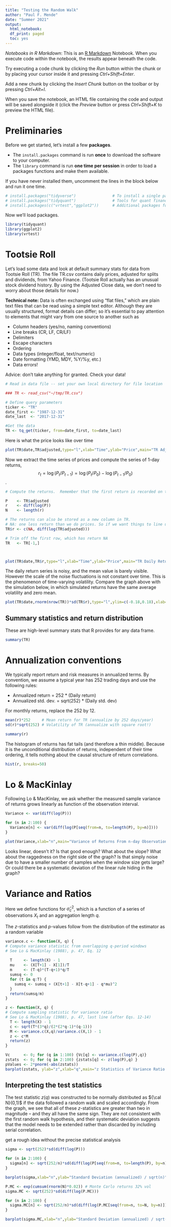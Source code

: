 ```yaml
---
title: "Testing the Random Walk"
author: "Paul F. Mende"
date: "Summer 2021"
output: 
  html_notebook:
  df_print: paged
  toc: yes
---
```


*Notebooks in R Markdown*:
This is an [R Markdown](http://rmarkdown.rstudio.com) Notebook. When you execute code within the notebook, the results appear beneath the code. 

Try executing a code chunk by clicking the *Run* button within the chunk or by placing your cursor inside it and pressing *Ctrl+Shift+Enter*. 


Add a new chunk by clicking the *Insert Chunk* button on the toolbar or by pressing *Ctrl+Alt+I*.

When you save the notebook, an HTML file containing the code and output will be saved alongside it (click the *Preview* button or press *Ctrl+Shift+K* to preview the HTML file).

# Preliminaries

Before we get started, let's install a few **packages**.

- The `install.packages` command is run **once** to download the software to your computer.
- The `library` command is run **one time per session** in order to load a packages functions and make them available.

If you have never installed them, uncomment the lines in the block below and run it one time.

```r
# install.packages("tidyverse")                # To install a single package
# install.packages("tidyquant")                # Tools for quant finance
# install.packages(c("vrtest","ggplot2"))      # Additional packages for Variance Ratios and for plotting
```

Now we'll load packages.

```r
library(tidyquant)
library(ggplot2)
library(vrtest)
```

# Tootsie Roll

Let's load some data and look at default summary stats for data from Tootsie Roll (TR).  The file TR.csv contains daily prices, adjusted for splits and dividends, from Yahoo Finance.  (Tootsie Roll actually has an unusual stock dividend history.  By using the Adjusted Close data, we don't need to worry about those details for now.)

**Technical note:** Data is often exchanged using "flat files," which are plain text files that can be read using a simple text editor.  Although they are usually structured, format details can differ; so it's essential to pay attention to elements that might vary from one source to another such as

- Column headers (yes/no, naming conventions)
- Line breaks (CR, LF, CR/LF)
- Delimiters
- Escape characters
- Ordering
- Data types (integer/float, text/numeric)
- Date formatting (YMD, MDY, %Y/%y, etc.)
- Data errors!

Advice: don't take anything for granted.  Check your data!

```r
# Read in data file -- set your own local directory for file location

### TR <- read_csv("~/tmp/TR.csv")

```


```r


# Define query parameters
ticker <- "TR"
date_first <- "1987-12-31"
date_last  <- "2017-12-31"

#Get the data
TR <- tq_get(ticker, from=date_first, to=date_last)

```


Here is what the price looks like over time

```r
plot(TR$date,TR$adjusted,type="l",xlab="Time",ylab="Price",main="TR Adjusted Price 1988-2017");grid()
```


Now we extract the time series of prices and compute the series of 1-day returns, 
$$r_t = \log(P_t/P_{t-1}) = \log(P_t/P_0) - \log(P_{t-1}/P_0)$$ .

```r

# Compute the returns.  Remember that the first return is recorded on the second trade date. That's why we retrieve prices before the first trade date of interest.

P    <- TR$adjusted
r    <- diff(log(P))
N    <- length(r)

# The returns can also be stored as a new column in TR.  
# NA: one less return than we do prices. So if we want things to line up, the return corresponding to our very first price is not available because we don't know the price before that.
TR$r <- c(NA, diff(log(TR$adjusted)))

# Trim off the first row, which has return NA
TR   <- TR[-1,]



plot(TR$date,TR$r,type="l",xlab="Time",ylab="Price",main="TR Daily Returns 1988-2017");grid()
```

The daily return series is noisy, and the mean value is barely visible.  However the scale of the noise fluctuations is not constant over time.  This is the phenomenon of time-varying volatility.  Compare the graph above with the simulation below, in which simulated returns have the same average volatility and zero mean.

```r
plot(TR$date,rnorm(nrow(TR))*sd(TR$r),type="l",ylim=c(-0.18,0.18),xlab="Time",ylab="Price",main="White Noise Process with TR Volatility");grid()
```

## Summary statistics and return distribution

These are high-level summary stats that R provides for any data frame.

```r
summary(TR)
```


# Annualization conventions

We typically report return and risk measures in annualized terms.  By convention, we assume a typical year has 252 trading days and use the following rules:

- Annualized return = 252 * (Daily return)
- Annualized std. dev. = sqrt(252) * (Daily std. dev)

For monthly returns, replace the 252 by 12.


```r
 
mean(r)*252     # Mean return for TR (annualize by 252 days/year)
sd(r)*sqrt(252) # Volatility of TR (annualize with square root!)

summary(r)
```

The histogram of returns has fat tails (and therefore a thin middle).  Because it is the unconditional distribution of returns, independent of their time ordering, it tells nothing about the causal structure of return correlations.


```r
hist(r, breaks=50)
```

# Lo & MacKinlay

Following Lo & MacKinlay, we ask whether the measured sample variance of returns grows linearly as function of the observation interval.


```r
Variance <- var(diff(log(P))) 

for (n in 2:100) {
  Variance[n] <- var(diff(log(P[seq(from=n, to=length(P), by=n)])))
}

plot(Variance,xlab="n",main="Variance of Returns From n-day Observations");grid()

```

Looks linear, doesn't it?  Is that good enough?  What about the slope?  What about the raggedness on the right side of the graph?  Is that simply noise due to have a smaller number of samples when the window size gets large?  Or could there be a systematic deviation of the linear rule hiding in the graph?

# Variance and Ratios

Here we define functions for $\widehat \sigma^2_c$, which is a function of a series of observations $X_t$ and an aggregation length $q$.

The $z$-statistics and $p$-values follow from the distribution of the estimator as a random variable

```r
variance.c <- function(X, q) {
# Compute variance statistic from overlapping q-period windows
# See Lo & MacKinlay (1988), p. 47, Eq. 12 
  
  T     <- length(X) - 1  
  mu    <- (X[T+1] - X[1])/T  
  m     <- (T-q)*(T-q+1)*q/T
  sumsq <- 0  
  for (t in q:T) { 
    sumsq <- sumsq + (X[t+1] - X[t-q+1] - q*mu)^2 
  }  
  return(sumsq/m)
}

z <- function(X, q) {
# Compute sampling statistic for variance ratio
# See Lo & MacKinlay (1988), p. 47, last line (after Eqs. 12-14)  
  T <- length(X) - 1  
  c <- sqrt(T*(3*q)/(2*(2*q-1)*(q-1)))  
  M <- variance.c(X,q)/variance.c(X,1) - 1  
  z <- c*M
  return(z)
}

Vc      <- 0; for (q in 1:100) {Vc[q] <- variance.c(log(P),q)}
zstats  <- 0; for (q in 2:100) {zstats[q] <- z(log(P),q) }
pValues <- 2*pnorm(-abs(zstats))
barplot(zstats, ylab="z",xlab="q",main="z Statistics of Variance Ratio Test")

```

## Interpreting the test statistics

The test statistic $z(q)$ was constructed to be normally distributed as ${\cal N}(0,1)$ if the data followed a random walk and scaled accordingly.  From the graph, we see that all of these $z$-statistics are greater than two in magnitude -- and they all have the same sign.  They are not consistent with the first random walk hypothesis, and their systematic deviation suggests that the model needs to be extended rather than discarded by including serial correlation.


get a rough idea without the precise statistical analysis

```r
sigma <- sqrt(252)*sd(diff(log(P))) 

for (n in 2:100) {
  sigma[n] <- sqrt(252/n)*sd(diff(log(P[seq(from=n, to=length(P), by=n)])))
}

barplot(sigma,xlab="n",ylab="Standard Deviation (annualized) / sqrt(n)",main="Volatility Scaling of Returns From n-day Observations (TR)");grid()

```

```r
P.MC <- exp(cumsum(rnorm(N)*0.02)) # Monte Carlo returns 32% vol
sigma.MC <- sqrt(252)*sd(diff(log(P.MC))) 

for (n in 2:100) {
  sigma.MC[n] <- sqrt(252/n)*sd(diff(log(P.MC[seq(from=n, to=N, by=n)])))
}

barplot(sigma.MC,xlab="n",ylab="Standard Deviation (annualized) / sqrt(n)",main="Volatility Scaling of Returns From n-day Observations (Sim)");grid()

```


